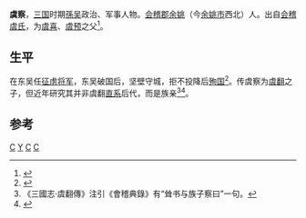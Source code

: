 '''虞察'''，[[三国|三国]]时期[[孫吴|孫吴]]政治、军事人物。[[会稽郡|会稽郡]][[余姚|余姚]]（今[[余姚市|余姚市]]西北）人。出自[[会稽虞氏|会稽虞氏]]，为[[虞喜|虞喜]]、[[虞预|虞预]]之父<ref>{{cite web|url=http://www.ccnt.com.cn/wisdom/tianwen/tianwen-t/yuxi.htm|title=最早发现岁差的虞喜|publisher=中华文化信息网|deadurl=yes|archiveurl=https://web.archive.org/web/20150923201524/http://www.ccnt.com.cn/wisdom/tianwen/tianwen-t/yuxi.htm|archivedate=2015年9月23日|df=|access-date=2015年5月13日}}</ref>。

==生平==

在东吴任[[征虏将军|征虏将军]]，东吴破国后，坚壁守城，拒不投降后[[殉国|殉国]]<ref>{{cite web |url=http://news.cnnb.com.cn/system/2010/08/29/006658368.shtml |title=中国最早发现岁差的人——余姚人虞喜 |publisher=中国宁波网 |date=2010年8月29日 |access-date=2015年5月13日 |archive-date=2012年6月17日 |archive-url=https://web.archive.org/web/20120617033606/http://news.cnnb.com.cn/system/2010/08/29/006658368.shtml |dead-url=no }}</ref>。传虞察为[[虞翻|虞翻]]之子，但近年研究其并非虞翻[[直系|直系]]后代，而是族亲<ref>《三國志·虞翻傳》注引《會稽典錄》有“耸书与族子察曰”一句。</ref><ref>{{cite web |url=http://mazhong.qingchaorenwu.cn/e/a/c.html |title=琐记920（虞察非虞翻之后） |deadurl=yes |archiveurl=https://web.archive.org/web/20150715021845/http://mazhong.qingchaorenwu.cn/e/a/c.html |archivedate=2015年7月15日 |df= |access-date=2015年5月13日 }}</ref>。

==参考==
{{reflist|2}}

[[Category:会稽虞氏|C]]
[[Category:余姚人|Y]]
[[Category:三国政治人物|C]]
[[Category:三国军事人物|C]]